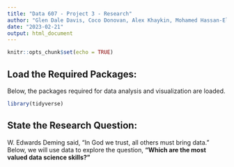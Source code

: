 ```yaml
---
title: "Data 607 - Project 3 - Research"
author: "Glen Dale Davis, Coco Donovan, Alex Khaykin, Mohamed Hassan-El Serafi, Eddie Xu"
date: "2023-02-21"
output: html_document
---
```


```r
knitr::opts_chunk$set(echo = TRUE)
```

## Load the Required Packages:

Below, the packages required for data analysis and visualization are loaded.

```r
library(tidyverse)
```

## State the Research Question: 

W. Edwards Deming said, “In God we trust, all others must bring data.” Below, we will use data to explore the question, **“Which are the most valued data science skills?”** 

